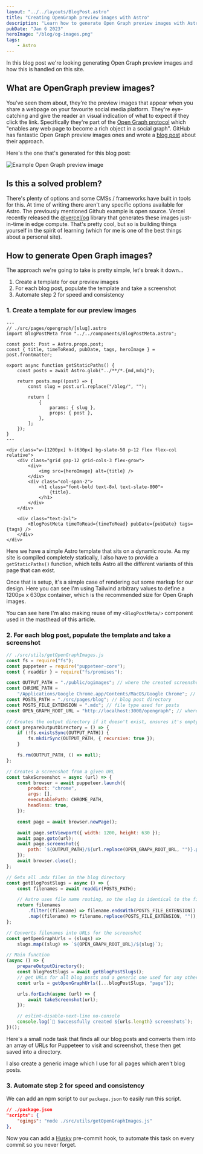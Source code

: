 ```yaml
---
layout: "../../layouts/BlogPost.astro"
title: "Creating OpenGraph preview images with Astro"
description: "Learn how to generate Open Graph preview images with Astro"
pubDate: "Jan 6 2023"
heroImage: "/blog/og-images.png"
tags:
    - Astro
---
```


In this blog post we're looking generating Open Graph preview images and how
this is handled on this site.

## What are OpenGraph preview images?

You've seen them about, they're the preview images that appear when you share a
webpage on your favourite social media platform. They're eye-catching and give
the reader an visual indication of what to expect if they click the link.
Specifically they're part of the [Open Graph protocol](https://ogp.me/) which
"enables any web page to become a rich object in a social graph". GitHub has
fantastic Open Graph preview images ones and wrote a
[blog post](https://github.blog/2021-06-22-framework-building-open-graph-images/)
about their approach.

Here's the one that's generated for this blog post:

![Example Open Graph preview image](/ogimages/generate-open-graph-images-with-astro.png)

## Is this a solved problem?

There's plenty of options and some CMSs / frameworks have built in tools for
this. At time of writing there aren't any specific options available for Astro.
The previously mentioned Github example is open source. Vercel recently released
the
[@vercel/og](https://vercel.com/blog/introducing-vercel-og-image-generation-fast-dynamic-social-card-images)
library that generates these images just-in-time in edge compute. That's pretty
cool, but so is building things yourself in the spirit of learning (which for me
is one of the best things about a personal site).

## How to generate Open Graph images?

The approach we're going to take is pretty simple, let's break it down...

1. Create a template for our preview images
2. For each blog post, populate the template and take a screenshot
3. Automate step 2 for speed and consistency

### 1. Create a template for our preview images

```astro
---
// ./src/pages/opengraph/[slug].astro
import BlogPostMeta from "../../components/BlogPostMeta.astro";

const post: Post = Astro.props.post;
const { title, timeToRead, pubDate, tags, heroImage } = post.frontmatter;

export async function getStaticPaths() {
    const posts = await Astro.glob("../**/*.{md,mdx}");

    return posts.map((post) => {
        const slug = post.url.replace("/blog/", "");

        return [
            {
                params: { slug },
                props: { post },
            },
        ];
    });
}
---

<div class="w-[1200px] h-[630px] bg-slate-50 p-12 flex flex-col relative">
    <div class="grid gap-12 grid-cols-3 flex-grow">
        <div>
            <img src={heroImage} alt={title} />
        </div>
        <div class="col-span-2">
            <h1 class="font-bold text-8xl text-slate-800">
                {title}.
            </h1>
        </div>
    </div>

    <div class="text-2xl">
        <BlogPostMeta timeToRead={timeToRead} pubDate={pubDate} tags={tags} />
    </div>
</div>
```

Here we have a simple Astro template that sits on a dynamic route. As my site is
compiled completely statically, I also have to provide a `getStaticPaths()`
function, which tells Astro all the different variants of this page that can
exist.

Once that is setup, it's a simple case of rendering out some markup for our
design. Here you can see I'm using Tailwind arbitrary values to define a 1200px
x 630px container, which is the recommended size for Open Graph images.

You can see here I'm also making reuse of my `<BlogPostMeta/>` component used in
the masthead of this article.

### 2. For each blog post, populate the template and take a screenshot

```js
// ./src/utils/getOpenGraphImages.js
const fs = require("fs");
const puppeteer = require("puppeteer-core");
const { readdir } = require("fs/promises");

const OUTPUT_PATH = "./public/ogimages"; // where the created screenshots will go
const CHROME_PATH =
    "/Applications/Google Chrome.app/Contents/MacOS/Google Chrome"; // Chrome on your local machine
const POSTS_PATH = "./src/pages/blog"; // blog post directory
const POSTS_FILE_EXTENSION = ".mdx"; // file type used for posts
const OPEN_GRAPH_ROOT_URL = "http://localhost:3000/opengraph"; // where are we rendering the OGImages?

// Creates the output directory if it doesn't exist, ensures it's empty
const prepareOutputDirectory = () => {
    if (!fs.existsSync(OUTPUT_PATH)) {
        fs.mkdirSync(OUTPUT_PATH, { recursive: true });
    }

    fs.rm(OUTPUT_PATH, () => null);
};

// Creates a screenshot from a given URL
const takeScreenshot = async (url) => {
    const browser = await puppeteer.launch({
        product: "chrome",
        args: [],
        executablePath: CHROME_PATH,
        headless: true,
    });

    const page = await browser.newPage();

    await page.setViewport({ width: 1200, height: 630 });
    await page.goto(url);
    await page.screenshot({
        path: `${OUTPUT_PATH}/${url.replace(OPEN_GRAPH_ROOT_URL, "")}.png`,
    });
    await browser.close();
};

// Gets all .mdx files in the blog directory
const getBlogPostSlugs = async () => {
    const filenames = await readdir(POSTS_PATH);

    // Astro uses file name routing, so the slug is identical to the file name, minus the file extension
    return filenames
        .filter((filename) => filename.endsWith(POSTS_FILE_EXTENSION))
        .map((filename) => filename.replace(POSTS_FILE_EXTENSION, ""));
};

// Converts filenames into URLs for the screenshot
const getOpenGraphUrls = (slugs) =>
    slugs.map((slug) => `${OPEN_GRAPH_ROOT_URL}/${slug}`);

// Main function
(async () => {
    prepareOutputDirectory();
    const blogPostSlugs = await getBlogPostSlugs();
    // get URLs for all blog posts and a generic one used for any other page on the site
    const urls = getOpenGraphUrls([...blogPostSlugs, "page"]);

    urls.forEach(async (url) => {
        await takeScreenshot(url);
    });

    // eslint-disable-next-line no-console
    console.log(`📸 Successfully created ${urls.length} screenshots`);
})();
```

Here's a small node task that finds all our blog posts and converts them into an
array of URLs for Puppeteer to visit and screenshot, these then get saved into a
directory.

I also create a generic image which I use for all pages which aren't blog posts.

### 3. Automate step 2 for speed and consistency

We can add an npm script to our `package.json` to easily run this script.

```json
// ./package.json
"scripts": {
    "ogimgs": "node ./src/utils/getOpenGraphImages.js"
},
```

Now you can add a [Husky](https://typicode.github.io/husky/#/) pre-commit hook,
to automate this task on every commit so you never forget.
